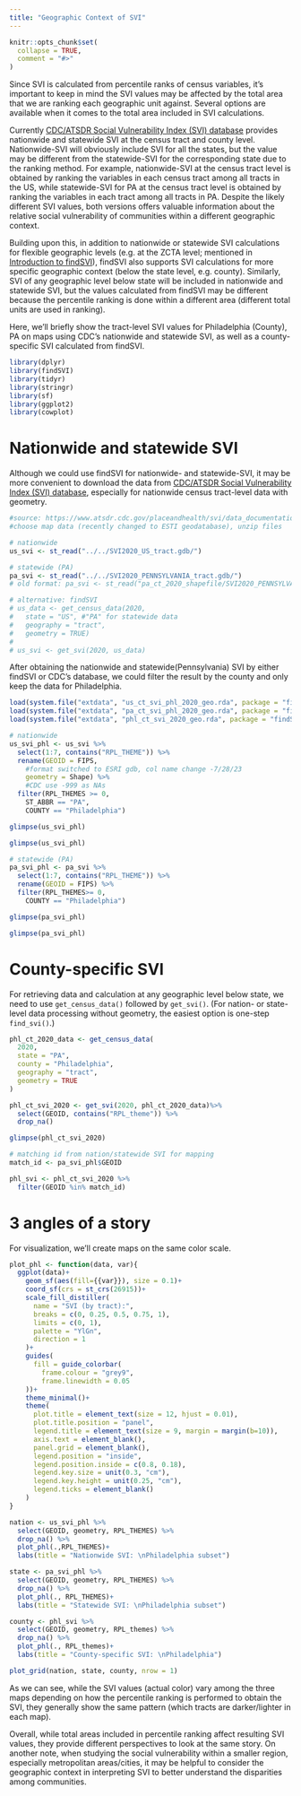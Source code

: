 ```yaml
---
title: "Geographic Context of SVI"
---
```


```r
knitr::opts_chunk$set(
  collapse = TRUE,
  comment = "#>"
)
```

Since SVI is calculated from percentile ranks of census variables, it's important to keep in mind the SVI values may be affected by the total area that we are ranking each geographic unit against. Several options are available when it comes to the total area included in SVI calculations. 

Currently [CDC/ATSDR Social Vulnerability Index (SVI) database](https://www.atsdr.cdc.gov/placeandhealth/svi/data_documentation_download.html) provides nationwide and statewide SVI at the census tract and county level. Nationwide-SVI will obviously include SVI for all the states, but the value may be different from the statewide-SVI for the corresponding state due to the ranking method. For example, nationwide-SVI at the census tract level is obtained by ranking the variables in each census tract among all tracts in the US, while statewide-SVI for PA at the census tract level is obtained by ranking the variables in each tract among all tracts in PA. Despite the likely different SVI values, both versions offers valuable information about the relative social vulnerability of communities within a different geographic context.

Building upon this, in addition to nationwide or statewide SVI calculations for flexible geographic levels (e.g. at the ZCTA level; mentioned in [Introduction to findSVI](findSVI.html)), findSVI also supports SVI calculations for more specific geographic context (below the state level, e.g. county). Similarly, SVI of any geographic level below state will be included in nationwide and statewide SVI, but the values calculated from findSVI may be different because the percentile ranking is done within a different area (different total units are used in ranking).

Here, we'll briefly show the tract-level SVI values for Philadelphia (County), PA on maps using CDC's nationwide and statewide SVI, as well as a county-specific SVI calculated from findSVI.

```r
library(dplyr)
library(findSVI)
library(tidyr)
library(stringr)
library(sf)
library(ggplot2)
library(cowplot)
```


# Nationwide and statewide SVI

Although we could use findSVI for nationwide- and statewide-SVI, it may be more convenient to download the data from [CDC/ATSDR Social Vulnerability Index (SVI) database](https://www.atsdr.cdc.gov/placeandhealth/svi/data_documentation_download.html), especially for nationwide census tract-level data with geometry.

```r
#source: https://www.atsdr.cdc.gov/placeandhealth/svi/data_documentation_download.html
#choose map data (recently changed to ESTI geodatabase), unzip files

# nationwide
us_svi <- st_read("../../SVI2020_US_tract.gdb/")

# statewide (PA)
pa_svi <- st_read("../../SVI2020_PENNSYLVANIA_tract.gdb/")
# old format: pa_svi <- st_read("pa_ct_2020_shapefile/SVI2020_PENNSYLVANIA_tract.shp")

# alternative: findSVI
# us_data <- get_census_data(2020, 
#   state = "US", #"PA" for statewide data
#   geography = "tract", 
#   geometry = TRUE)
# 
# us_svi <- get_svi(2020, us_data)

```

After obtaining the nationwide and statewide(Pennsylvania) SVI by either findSVI or CDC's database, we could filter the result by the county and only keep the data for Philadelphia.

```r
load(system.file("extdata", "us_ct_svi_phl_2020_geo.rda", package = "findSVI"))
load(system.file("extdata", "pa_ct_svi_phl_2020_geo.rda", package = "findSVI"))
load(system.file("extdata", "phl_ct_svi_2020_geo.rda", package = "findSVI"))
```

```r
# nationwide
us_svi_phl <- us_svi %>%
  select(1:7, contains("RPL_THEME")) %>%
  rename(GEOID = FIPS,
    #format switched to ESRI gdb, col name change -7/28/23
    geometry = Shape) %>%
    #CDC use -999 as NAs
  filter(RPL_THEMES >= 0,
    ST_ABBR == "PA",
    COUNTY == "Philadelphia")

glimpse(us_svi_phl)
```
```r
glimpse(us_svi_phl)
```

```r
# statewide (PA)
pa_svi_phl <- pa_svi %>%
  select(1:7, contains("RPL_THEME")) %>%
  rename(GEOID = FIPS) %>%
  filter(RPL_THEMES>= 0,
    COUNTY == "Philadelphia")

glimpse(pa_svi_phl)
```
```r
glimpse(pa_svi_phl)
```

# County-specific SVI

For retrieving data and calculation at any geographic level below state, we need to use `get_census_data()` followed by `get_svi()`. (For nation- or state-level data processing without geometry, the easiest option is one-step `find_svi()`.)

```r
phl_ct_2020_data <- get_census_data(
  2020, 
  state = "PA",
  county = "Philadelphia",
  geography = "tract",
  geometry = TRUE
)

phl_ct_svi_2020 <- get_svi(2020, phl_ct_2020_data)%>%
  select(GEOID, contains("RPL_theme")) %>%
  drop_na()
```

```r
glimpse(phl_ct_svi_2020)

# matching id from nation/statewide SVI for mapping
match_id <- pa_svi_phl$GEOID

phl_svi <- phl_ct_svi_2020 %>% 
  filter(GEOID %in% match_id)
```
# 3 angles of a story

For visualization, we'll create maps on the same color scale.

```r
plot_phl <- function(data, var){
  ggplot(data)+
    geom_sf(aes(fill={{var}}), size = 0.1)+
    coord_sf(crs = st_crs(26915))+
    scale_fill_distiller(
      name = "SVI (by tract):",
      breaks = c(0, 0.25, 0.5, 0.75, 1),
      limits = c(0, 1),
      palette = "YlGn",
      direction = 1
    )+
    guides(
      fill = guide_colorbar(
        frame.colour = "grey9",
        frame.linewidth = 0.05
    ))+
    theme_minimal()+
    theme(
      plot.title = element_text(size = 12, hjust = 0.01),
      plot.title.position = "panel",
      legend.title = element_text(size = 9, margin = margin(b=10)),
      axis.text = element_blank(),
      panel.grid = element_blank(),
      legend.position = "inside",
      legend.position.inside = c(0.8, 0.18),
      legend.key.size = unit(0.3, "cm"),
      legend.key.height = unit(0.25, "cm"),
      legend.ticks = element_blank()
    )
}

nation <- us_svi_phl %>%
  select(GEOID, geometry, RPL_THEMES) %>%
  drop_na() %>%
  plot_phl(.,RPL_THEMES)+
  labs(title = "Nationwide SVI: \nPhiladelphia subset")

state <- pa_svi_phl %>%
  select(GEOID, geometry, RPL_THEMES) %>%
  drop_na() %>%
  plot_phl(., RPL_THEMES)+
  labs(title = "Statewide SVI: \nPhiladelphia subset")

county <- phl_svi %>%
  select(GEOID, geometry, RPL_themes) %>%
  drop_na() %>%
  plot_phl(., RPL_themes)+
  labs(title = "County-specific SVI: \nPhiladelphia")

plot_grid(nation, state, county, nrow = 1)

```

As we can see, while the SVI values (actual color) vary among the three maps depending on how the percentile ranking is performed to obtain the SVI, they generally show the same pattern (which tracts are darker/lighter in each map). 

Overall, while total areas included in percentile ranking affect resulting SVI values, they provide different perspectives to look at the same story. On another note, when studying the social vulnerability within a smaller region, especially metropolitan areas/cities, it may be helpful to consider the geographic context in interpreting SVI to better understand the disparities among communities.
